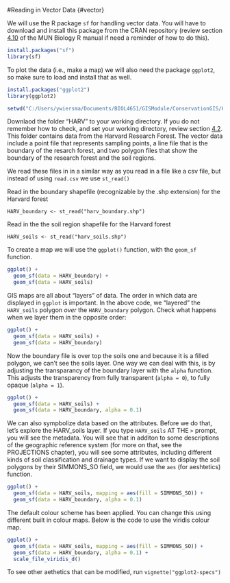 #Reading in Vector Data {#vector}

We will use the R package ```sf``` for handling vector data. You will have to download and install this package from the CRAN repository (review section [4.10](https://ahurford.github.io/quant-guide-all-courses/rintro.html#r-packages) of the MUN Biology R manual if need a reminder of how to do this).

```r
install.packages("sf")
library(sf) 
```

To plot the data (i.e., make a map) we will also need the package ```ggplot2```, so make sure to load and install that as well.

```r
install.packages("ggplot2")
library(ggplot2)
```

```r
setwd("C:/Users/ywiersma/Documents/BIOL4651/GISModule/ConservationGIS/HARV")
```

Downlaod the folder "HARV" to your working directory. If you do not remember how to check, and set your working directory, review section [4.2](https://ahurford.github.io/quant-guide-all-courses/rintro.html#working-directory). This folder contains data from the Harvard Research Forest. The vector data include a point file that represents sampling points, a line file that is the boundary of the resarch forest, and two polygon files that show the boundary of the research forest and the soil regions. 

We read these files in in a similar way as you read in a file like a csv file, but instead of using ```read.csv``` we use ```st_read()```

Read in the boundary shapefile (recognizable by the .shp extension) for the Harvard forest

```HARV_boundary <- st_read("harv_boundary.shp")```

Read in the the soil region shapefile for the Harvard forest

```HARV_soils <- st_read("harv_soils.shp")```

To create a map we will use the ```ggplot()``` function, with the ```geom_sf``` function.

```r
ggplot() +
  geom_sf(data = HARV_boundary) + 
  geom_sf(data = HARV_soils)
```

GIS maps are all about "layers" of data. The order in which data are displayed in ```ggplot``` is important. In the above code, we "layered" the ```HARV_soils``` polygon *over* the ```HARV_boundary``` polygon. Check what happens when we layer them in the opposite order: 

```r
ggplot() +
  geom_sf(data = HARV_soils) + 
  geom_sf(data = HARV_boundary)
```

Now the boundary file is over top the soils one and because it is a filled polygon, we can't see the soils layer. One way we can deal with this, is by adjusting the transparancy of the boundary layer with the ```alpha``` function. This adjusts the transparency from fully transparent (```alpha = 0```), to fully opaque (```alpha = 1```). 

```r
ggplot() +
  geom_sf(data = HARV_soils) + 
  geom_sf(data = HARV_boundary, alpha = 0.1)
```

We can also sympbolize data based on the attributes. Before we do that, let's explore the HARV_soils layer. If you type ```HARV_soils``` AT THE ```>``` prompt, you will see the metadata. You will see that in additon to some descriptions of the geographic reference system (for more on that, see the PROJECTIONS chapter), you will see some attributes, including different kinds of soil classification and drainage types. If we want to display the soil polygons by their SIMMONS_SO field, we would use the ```aes``` (for aeshtetics) function.

```r
ggplot() +
  geom_sf(data = HARV_soils, mapping = aes(fill = SIMMONS_SO)) + 
  geom_sf(data = HARV_boundary, alpha = 0.1)
```

The default colour scheme has been applied. You can change this using different built in colour maps. Below is the code to use the viridis colour map.

```r
ggplot() +
  geom_sf(data = HARV_soils, mapping = aes(fill = SIMMONS_SO)) + 
  geom_sf(data = HARV_boundary, alpha = 0.1) +
  scale_file_viridis_d()
```

To see other aethetics that can be modified, run ```vignette("ggplot2-specs")```


